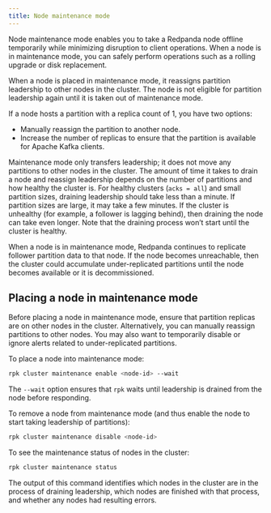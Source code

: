 ```yaml
---
title: Node maintenance mode
---
```


<head>
    <meta name="title" content="Node maintenance mode | Redpanda Docs"/>
    <meta name="description" content="Enabling node maintenance mode."/>
</head>

Node maintenance mode enables you to take a Redpanda node offline temporarily while minimizing disruption to client operations. When a node is in maintenance mode, you can safely perform operations such as a rolling upgrade or disk replacement.

When a node is placed in maintenance mode, it reassigns partition leadership to other nodes in the cluster. The node is not eligible for partition leadership again until it is taken out of maintenance mode.

If a node hosts a partition with a replica count of 1, you have two options:

* Manually reassign the partition to another node.
* Increase the number of replicas to ensure that the partition is available for Apache Kafka clients.

Maintenance mode only transfers leadership; it does not move any partitions to other nodes in the cluster. The amount of time it takes to drain a node and reassign leadership depends on the number of partitions and how healthy the cluster is. For healthy clusters (`acks = all`) and small partition sizes, draining leadership should take less than a minute. If partition sizes are large, it may take a few minutes. If the cluster is unhealthy (for example, a follower is lagging behind), then draining the node can take even longer. Note that the draining process won’t start until the cluster is healthy.

When a node is in maintenance mode, Redpanda continues to replicate follower partition data to that node. If the node becomes unreachable, then the cluster could accumulate under-replicated partitions until the node becomes available or it is decommissioned.

## Placing a node in maintenance mode

Before placing a node in maintenance mode, ensure that partition replicas are on other nodes in the cluster. Alternatively, you can manually reassign partitions to other nodes. You may also want to temporarily disable or ignore alerts related to under-replicated partitions.

To place a node into maintenance mode:

```bash
rpk cluster maintenance enable <node-id> --wait
```

The `--wait` option ensures that `rpk` waits until leadership is drained from the node before responding.

To remove a node from maintenance mode (and thus enable the node to start taking leadership of partitions):

```bash
rpk cluster maintenance disable <node-id> 
```

To see the maintenance status of nodes in the cluster:

```bash
rpk cluster maintenance status
```

The output of this command identifies which nodes in the cluster are in the process of draining leadership, which nodes are finished with that process, and whether any nodes had resulting errors.